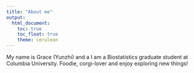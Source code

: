 ```yaml
---
title: "About me"
output: 
  html_document:
    toc: true
    toc_float: true
    theme: cerulean
---
```


My name is Grace (Yunzhi) and a I am a Biostatistics graduate student at Columbia University. Foodie, corgi-lover and enjoy exploring new things!
